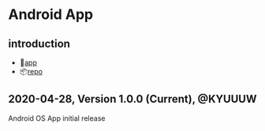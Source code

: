 # Android App
## introduction
- 📱[app](https://play.google.com/store/apps/details?id=app.web.bobaservicebackend.bobaapp.android)
- 📦[repo](https://github.com/gonEH/BobaApp)

## 2020-04-28, Version 1.0.0 (Current), @KYUUUW
Android OS App initial release